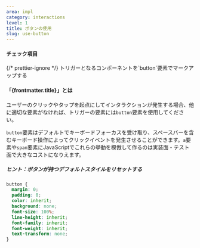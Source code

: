 ```yaml
---
area: impl
category: interactions
level: 1
title: ボタンの使用
slug: use-button
---
```



#### チェック項目

<Checkpoint>
  {/* prettier-ignore */}
  <span slot="title">トリガーとなるコンポーネントを`button`要素でマークアップする</span>
</Checkpoint>

#### 「{frontmatter.title}」とは

<Level level={frontmatter.level} />

ユーザーのクリックやタップを起点にしてインタラクションが発生する場合、他に適切な要素がなければ、トリガーの要素には`button`要素を使用してください。

`button`要素はデフォルトでキーボードフォーカスを受け取り、スペースバーを含むキーボード操作によってクリックイベントを発生させることができます。`a`要素や`span`要素にJavaScriptでこれらの挙動を模倣して作るのは実装面・テスト面で大きなコストになりえます。

##### ヒント：ボタンが持つデフォルトスタイルをリセットする

```css
button {
  margin: 0;
  padding: 0;
  color: inherit;
  background: none;
  font-size: 100%;
  line-height: inherit;
  font-family: inherit;
  font-weight: inherit;
  text-transform: none;
}
```

